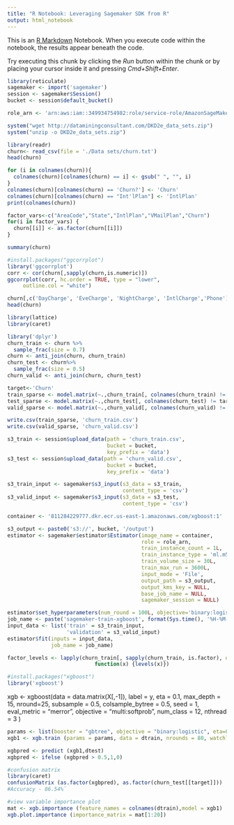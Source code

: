```yaml
---
title: "R Notebook: Leveraging Sagemaker SDK from R"
output: html_notebook
---
```


This is an [R Markdown](http://rmarkdown.rstudio.com) Notebook. When you execute code within the notebook, the results appear beneath the code. 

Try executing this chunk by clicking the *Run* button within the chunk or by placing your cursor inside it and pressing *Cmd+Shift+Enter*. 
```r
library(reticulate)
sagemaker <- import('sagemaker')
session <- sagemaker$Session()
bucket <- session$default_bucket()
```


```r
role_arn <- 'arn:aws:iam::349934754982:role/service-role/AmazonSageMaker-ExecutionRole-20180913T235776'
```


```r
system("wget http://dataminingconsultant.com/DKD2e_data_sets.zip")
system("unzip -o DKD2e_data_sets.zip")
```


```r
library(readr)
churn<- read_csv(file = './Data sets/churn.txt')
head(churn)
```


```r
for (i in colnames(churn)){
  colnames(churn)[colnames(churn) == i] <- gsub(" ", "", i) 
}
colnames(churn)[colnames(churn) == 'Churn?'] <- 'Churn'
colnames(churn)[colnames(churn) == "Int'lPlan"] <- 'IntlPlan'
print(colnames(churn))
```

```r
factor_vars<-c("AreaCode","State","IntlPlan","VMailPlan","Churn")
for(i in factor_vars) {
  churn[[i]] <- as.factor(churn[[i]])
}

summary(churn)
```
```r
#install.packages("ggcorrplot")
library('ggcorrplot')
corr <- cor(churn[,sapply(churn,is.numeric)])
ggcorrplot(corr, hc.order = TRUE, type = "lower",
     outline.col = "white")
```



```r
churn[,c('DayCharge', 'EveCharge', 'NightCharge', 'IntlCharge','Phone')] <- list(NULL)
head(churn)
```
```r
library(lattice)
library(caret)
```


```r
library('dplyr')
churn_train <- churn %>%
  sample_frac(size = 0.7)
churn <- anti_join(churn, churn_train)
churn_test <- churn%>%
  sample_frac(size = 0.5)
churn_valid <- anti_join(churn, churn_test)
```


```r
target<-'Churn'
train_sparse <- model.matrix(~.,churn_train[, colnames(churn_train) != target])
test_sparse <- model.matrix(~.,churn_test[, colnames(churn_test) != target])
valid_sparse <- model.matrix(~.,churn_valid[, colnames(churn_valid) != target])
```

```r
write.csv(train_sparse, 'churn_train.csv')
write.csv(valid_sparse, 'churn_valid.csv')
```




```r
s3_train <- session$upload_data(path = 'churn_train.csv', 
                                bucket = bucket, 
                                key_prefix = 'data')
s3_test <- session$upload_data(path = 'churn_valid.csv', 
                                bucket = bucket, 
                                key_prefix = 'data')
```

```r
s3_train_input <- sagemaker$s3_input(s3_data = s3_train,
                                     content_type = 'csv')
s3_valid_input <- sagemaker$s3_input(s3_data = s3_test,
                                     content_type = 'csv')
```

```r
container <- '811284229777.dkr.ecr.us-east-1.amazonaws.com/xgboost:1'
```

```r
s3_output <- paste0('s3://', bucket, '/output')
estimator <- sagemaker$estimator$Estimator(image_name = container,
                                           role = role_arn,
                                           train_instance_count = 1L,
                                           train_instance_type = 'ml.m5.large',
                                           train_volume_size = 30L,
                                           train_max_run = 3600L,
                                           input_mode = 'File',
                                           output_path = s3_output,
                                           output_kms_key = NULL,
                                           base_job_name = NULL,
                                           sagemaker_session = NULL)
```



```r
estimator$set_hyperparameters(num_round = 100L, objective='binary:logistic')
job_name <- paste('sagemaker-train-xgboost', format(Sys.time(), '%H-%M-%S'), sep = '-')
input_data <- list('train' = s3_train_input,
                   'validation' = s3_valid_input)
estimator$fit(inputs = input_data,
              job_name = job_name)
```

```r
factor_levels <- lapply(churn_train[, sapply(churn_train, is.factor), drop=FALSE],
                            function(x) {levels(x)})
```


```r
#install.packages("xgboost")
library('xgboost')
```
xgb <- xgboost(data = data.matrix(X[,-1]), 
 label = y, 
 eta = 0.1,
 max_depth = 15, 
 nround=25, 
 subsample = 0.5,
 colsample_bytree = 0.5,
 seed = 1,
 eval_metric = "merror",
 objective = "multi:softprob",
 num_class = 12,
 nthread = 3
)

```r
params <- list(booster = "gbtree", objective = "binary:logistic", eta=0.3, gamma=0, max_depth=6, min_child_weight=1, subsample=1, colsample_bytree=1)
xgb1 <- xgb.train (params = params, data = dtrain, nrounds = 80, watchlist=list(val=dtest,train=dtrain), print.every.n = 10, early.stop.round = 10, maximize = F , eval_metric = "error")
```


```r
xgbpred <- predict (xgb1,dtest)
xgbpred <- ifelse (xgbpred > 0.5,1,0)
```

```r
#confusion matrix
library(caret)
confusionMatrix (as.factor(xgbpred), as.factor(churn_test[[target]]))
#Accuracy - 86.54%` 

#view variable importance plot
mat <- xgb.importance (feature_names = colnames(dtrain),model = xgb1)
xgb.plot.importance (importance_matrix = mat[1:20]) 
```

